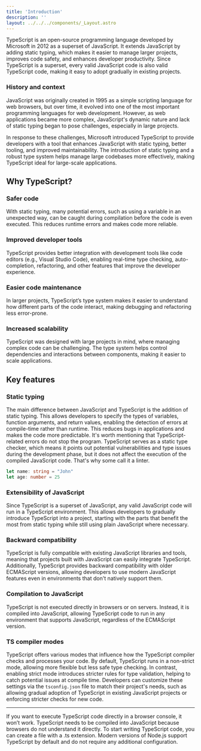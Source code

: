 ```yaml
---
title: 'Introduction'
description: ''
layout: ../../../components/_Layout.astro
---
```


TypeScript is an open-source programming language developed by Microsoft in 2012 as a superset of JavaScript. It extends JavaScript by adding static typing, which makes it easier to manage larger projects, improves code safety, and enhances developer productivity. Since TypeScript is a superset, every valid JavaScript code is also valid TypeScript code, making it easy to adopt gradually in existing projects.

### History and context

JavaScript was originally created in 1995 as a simple scripting language for web browsers, but over time, it evolved into one of the most important programming languages for web development. However, as web applications became more complex, JavaScript's dynamic nature and lack of static typing began to pose challenges, especially in large projects. 

In response to these challenges, Microsoft introduced TypeScript to provide developers with a tool that enhances JavaScript with static typing, better tooling, and improved maintainability. The introduction of static typing and a robust type system helps manage large codebases more effectively, making TypeScript ideal for large-scale applications.

## Why TypeScript?

### Safer code

With static typing, many potential errors, such as using a variable in an unexpected way, can be caught during compilation before the code is even executed. This reduces runtime errors and makes code more reliable.

### Improved developer tools

TypeScript provides better integration with development tools like code editors (e.g., Visual Studio Code), enabling real-time type checking, auto-completion, refactoring, and other features that improve the developer experience.

### Easier code maintenance

In larger projects, TypeScript’s type system makes it easier to understand how different parts of the code interact, making debugging and refactoring less error-prone.

### Increased scalability

TypeScript was designed with large projects in mind, where managing complex code can be challenging. The type system helps control dependencies and interactions between components, making it easier to scale applications.

## Key features

### Static typing

The main difference between JavaScript and TypeScript is the addition of static typing. This allows developers to specify the types of variables, function arguments, and return values, enabling the detection of errors at compile-time rather than runtime. This reduces bugs in applications and makes the code more predictable. It's worth mentioning that TypeScript-related errors do not stop the program. TypeScript serves as a static type checker, which means it points out potential vulnerabilities and type issues during the development phase, but it does not affect the execution of the compiled JavaScript code. That's why some call it a linter.

```typescript
let name: string = "John"
let age: number = 25
```

### Extensibility of JavaScript

Since TypeScript is a superset of JavaScript, any valid JavaScript code will run in a TypeScript environment. This allows developers to gradually introduce TypeScript into a project, starting with the parts that benefit the most from static typing while still using plain JavaScript where necessary.

### Backward compatibility

TypeScript is fully compatible with existing JavaScript libraries and tools, meaning that projects built with JavaScript can easily integrate TypeScript. Additionally, TypeScript provides backward compatibility with older ECMAScript versions, allowing developers to use modern JavaScript features even in environments that don't natively support them.

### Compilation to JavaScript

TypeScript is not executed directly in browsers or on servers. Instead, it is compiled into JavaScript, allowing TypeScript code to run in any environment that supports JavaScript, regardless of the ECMAScript version.

### TS compiler modes

TypeScript offers various modes that influence how the TypeScript compiler checks and processes your code. By default, TypeScript runs in a non-strict mode, allowing more flexible but less safe type checking. In contrast, enabling strict mode introduces stricter rules for type validation, helping to catch potential issues at compile time. Developers can customize these settings via the `tsconfig.json` file to match their project's needs, such as allowing gradual adoption of TypeScript in existing JavaScript projects or enforcing stricter checks for new code.

<hr />

If you want to execute TypeScript code directly in a browser console, it won’t work. TypeScript needs to be compiled into JavaScript because browsers do not understand it directly. To start writing TypeScript code, you can create a file with a .ts extension. Modern versions of Node.js support TypeScript by default and do not require any additional configuration.

